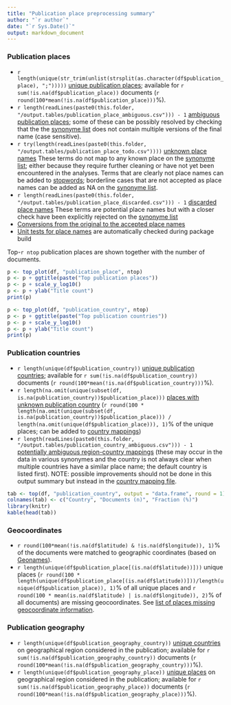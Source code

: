 ```yaml
---
title: "Publication place preprocessing summary"
author: "`r author`"
date: "`r Sys.Date()`"
output: markdown_document
---
```


### Publication places

 * `r length(unique(str_trim(unlist(strsplit(as.character(df$publication_place), ";")))))` [unique publication places](output.tables/publication_place_accepted.csv); available for `r sum(!is.na(df$publication_place))` documents (`r round(100*mean(!is.na(df$publication_place)))`%).
 * `r length(readLines(paste0(this.folder, "/output.tables/publication_place_ambiguous.csv"))) - 1` [ambiguous publication places](output.tables/publication_place_ambiguous.csv); some of these can be possibly resolved by checking that the the [synonyme list](https://github.com/COMHIS/fennica/blob/master/inst/extdata/PublicationPlaceSynonymes.csv) does not contain multiple versions of the final name (case sensitive). 
 * `r try(length(readLines(paste0(this.folder, "/output.tables/publication_place_todo.csv"))))` [unknown place names](output.tables/publication_place_todo.csv) These terms do not map to any known place on the [synonyme list](https://github.com/COMHIS/fennica/blob/master/inst/extdata/PublicationPlaceSynonymes.csv); either because they require further cleaning or have not yet been encountered in the analyses. Terms that are clearly not place names can be added to [stopwords](inst/extdata/stopwords_for_place.csv); borderline cases that are not accepted as place names can be added as NA on the [synonyme list](https://github.com/COMHIS/fennica/blob/master/inst/extdata/PublicationPlaceSynonymes.csv).
 * `r length(readLines(paste0(this.folder, "/output.tables/publication_place_discarded.csv"))) - 1` [discarded place names](output.tables/publication_place_discarded.csv) These terms are potential place names but with a closer check have been explicitly rejected on the [synonyme list](https://github.com/COMHIS/fennica/blob/master/inst/extdata/PublicationPlaceSynonymes.csv)
 * [Conversions from the original to the accepted place names](output.tables/publication_place_conversion_nontrivial.csv) 
 * [Unit tests for place names](https://github.com/COMHIS/fennica/blob/master/inst/extdata/tests_place.csv) are automatically checked during package build

Top-`r ntop` publication places are shown together with the number of documents.

```r
p <- top_plot(df, "publication_place", ntop)
p <- p + ggtitle(paste("Top publication places"))
p <- p + scale_y_log10()
p <- p + ylab("Title count")
print(p)

p <- top_plot(df, "publication_country", ntop)
p <- p + ggtitle(paste("Top publication countries"))
p <- p + scale_y_log10()
p <- p + ylab("Title count")
print(p)
```


### Publication countries	

 * `r length(unique(df$publication_country))` [unique publication countries](output.tables/publication_country_accepted.csv); available for `r sum(!is.na(df$publication_country))` documents (`r round(100*mean(!is.na(df$publication_country)))`%).
 * `r length(na.omit(unique(subset(df, is.na(publication_country))$publication_place)))` [places with unknown publication country](output.tables/publication_place_missingcountry.csv) (`r round(100 * length(na.omit(unique(subset(df, is.na(publication_country))$publication_place))) / length(na.omit(unique(df$publication_place))), 1)`% of the unique places; can be added to [country mappings](https://github.com/COMHIS/fennica/blob/master/inst/extdata/reg2country.csv))
 * `r length(readLines(paste0(this.folder, "/output.tables/publication_country_ambiguous.csv"))) - 1` [potentially ambiguous region-country mappings](output.tables/publication_country_ambiguous.csv) (these may occur in the data in various synonymes and the country is not always clear when multiple countries have a similar place name; the default country is listed first). NOTE: possible improvements should not be done in this output summary but instead in the [country mapping file](https://github.com/COMHIS/fennica/blob/master/inst/extdata/reg2country.csv).

```r
tab <- top(df, "publication_country", output = "data.frame", round = 1)
colnames(tab) <- c("Country", "Documents (n)", "Fraction (%)")
library(knitr)
kable(head(tab))
```


### Geocoordinates

 * `r round(100*mean(!is.na(df$latitude) & !is.na(df$longitude)), 1)`% of the documents were matched to geographic coordinates (based on [Geonames](http://download.geonames.org/export/dump/)).
 * `r length(unique(df$publication_place[(is.na(df$latitude))]))` unique places (`r round(100 * length(unique(df$publication_place[(is.na(df$latitude))]))/length(unique(df$publication_place)), 1)`% of all unique places and `r round(100 * mean(is.na(df$latitude) | is.na(df$longitude)), 2)`% of all documents) are missing geocoordinates. See [list of places missing geocoordinate information](output.tables/absentgeocoordinates.csv).
 

### Publication geography

 * `r length(unique(df$publication_geography_country))` [unique countries](output.tables/publication_geography_country_accepted.csv) on geographical region considered in the publication; available for `r sum(!is.na(df$publication_geography_country))` documents (`r round(100*mean(!is.na(df$publication_geography_country)))`%).
 * `r length(unique(df$publication_geography_place))` [unique places](output.tables/publication_geography_place_accepted.csv) on geographical region considered in the publication; available for `r sum(!is.na(df$publication_geography_place))` documents (`r round(100*mean(!is.na(df$publication_geography_place)))`%).



